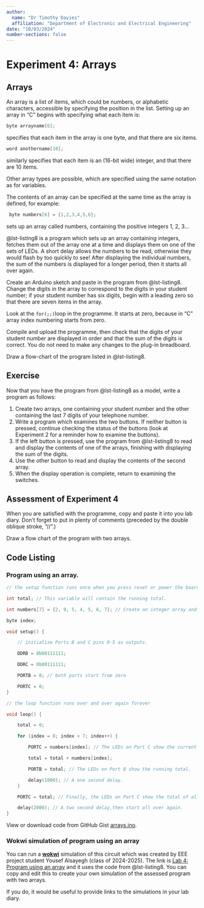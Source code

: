 ```yaml
---
author: 
  name: "Dr Timothy Davies"
  affiliation: "Department of Electronic and Electrical Engineering"
date: "10/03/2024"
number-sections: false
---
```


# Experiment 4: Arrays {#sec-lab-4}

## Arrays

An array is a list of items, which could be numbers, or alphabetic
characters, accessible by specifying the position in the list. Setting
up an array in "C" begins with specifying what each item is:

```c
byte arrayname[6]; 
```

specifies that each item in the array is one byte, and that there are
six items.

```c
word anothername[10]; 
```

similarly specifies that each item is an (16-bit wide) integer, and that
there are 10 items.

Other array types are possible, which are specified using the same
notation as for variables.

The contents of an array can be specified at the same time as the array
is defined, for example:

```c
 byte numbers[6] = {1,2,3,4,5,6}; 
```

sets up an array called numbers, containing the positive integers 1, 2,
3...

@lst-listing8 is a program which sets up an array containing integers,
fetches them out of the array one at a time and displays them on one of
the sets of LEDs. A short delay allows the numbers to be read, otherwise
they would flash by too quickly to see! After displaying the individual
numbers, the sum of the numbers is displayed for a longer period, then
it starts all over again.

Create an Arduino sketch and paste in the program from @lst-listing8.
Change the digits in the array to correspond to the digits in your
student number; if your student number has six digits, begin with a
leading zero so that there are seven items in the array.

Look at the `for(;;) `loop in the programme. It starts at zero, because
in "C" array index numbering starts from zero.

Compile and upload the programme, then check that the digits of your
student number are displayed in order and that the sum of the digits is
correct. You do not need to make any changes to the plug-in breadboard.

Draw a flow-chart of the program listed in @lst-listing8.

## Exercise

Now that you have the program from @lst-listing8 as a model, write a
program as follows:

1.  Create two arrays, one containing your student number and the other
    containing the last 7 digits of your telephone number.
2.  Write a program which examines the two buttons. If neither button
    is pressed, continue checking the status of the buttons (look at
    Experiment 2 for a reminder how to examine the buttons).
3.  If the left button is pressed, use the program from @lst-listing8
    to read and display the contents of one of the arrays, finishing
    with displaying the sum of the digits.
4.  Use the other button to read and display the contents of the second
    array.
5.  When the display operation is complete, return to examining the
    switches.



## Assessment of Experiment 4

When you are satisfied with the programme, copy and paste it into you
lab diary. Don't forget to put in plenty of comments (preceded by the
double oblique stroke, "//".)

Draw a flow chart of the program with two arrays.

## Code Listing

### Program using an array.

```.c
// the setup function runs once when you press reset or power the board

int total; // This variable will contain the running total.

int numbers[7] = {2, 9, 5, 4, 5, 6, 7}; // Create an integer array and preload.

byte index;

void setup() {

    // initialize Ports B and C pins 0-5 as outputs.

    DDRB = 0b00111111;

    DDRC = 0b00111111;

    PORTB = 0; // both ports start from zero

    PORTC = 0;
}

// the loop function runs over and over again forever

void loop() {

    total = 0;

    for (index = 0; index < 7; index++) {

        PORTC = numbers[index]; // The LEDs on Port C show the current array value.

        total = total + numbers[index];

        PORTB = total; // The LEDs on Port B show the running total.

        delay(1000); // A one second delay.
    }

    PORTC = total; // Finally, the LEDs on Port C show the total of all the digits.

    delay(2000); // A two second delay,then start all over again.
}
```
View or
download code from GitHub
Gist [arrays.ino](https://gist.github.com/cpjobling/2170231c0092f07d3aa0495f8220098d).

### Wokwi simulation of program using an array

You can run a [**wokwi**](https://wokwi.com) simulation of this circuit which was created by EEE project student Yousef Alsayegh (class of 2024-2025). The link is [Lab 4: Program using an array](https://wokwi.com/projects/413615221414666241) and it uses the code from @lst-listing8. You can copy and edit this to create your own simulation of the assessed program with two arrays. 

If you do, it would be useful to provide links to the simulations in your lab diary.


